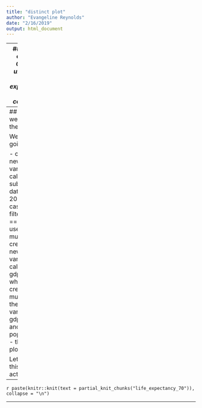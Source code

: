 ```yaml
---
title: "distinct plot"
author: "Evangeline Reynolds"
date: "2/16/2019"
output: html_document
---
```



---
## Target output: *Over or under 70 life expectency by continent*



```r
gapminder %>%
  filter(year == 1997) %>%
  select(country, continent, lifeExp) %>% 
  mutate(life_cats = case_when(lifeExp >= 70 ~ "70+", lifeExp < 70 ~ "<70")) %>%
  ggplot() +
  aes(x = continent, y = life_cats) +
  geom_jitter(width = .25, height = .25) +
  aes(col = continent) +
  scale_color_discrete(guide = FALSE) +
  theme_dark() +
  labs(x = "", y = "")
```

---
## How do we get there?

We are going to 

- create a new variable called 
- subset the data to the 2007 cases, so filter(year == 2007).  
- use mutate() to create a new variable called gdp_approx, which is created by multiplying the variables gdpPercap and population
- then we'll plot

Let's see this in action. 

---


`r paste(knitr::knit(text = partial_knit_chunks("life_expectancy_70")), collapse = "\n")`

---